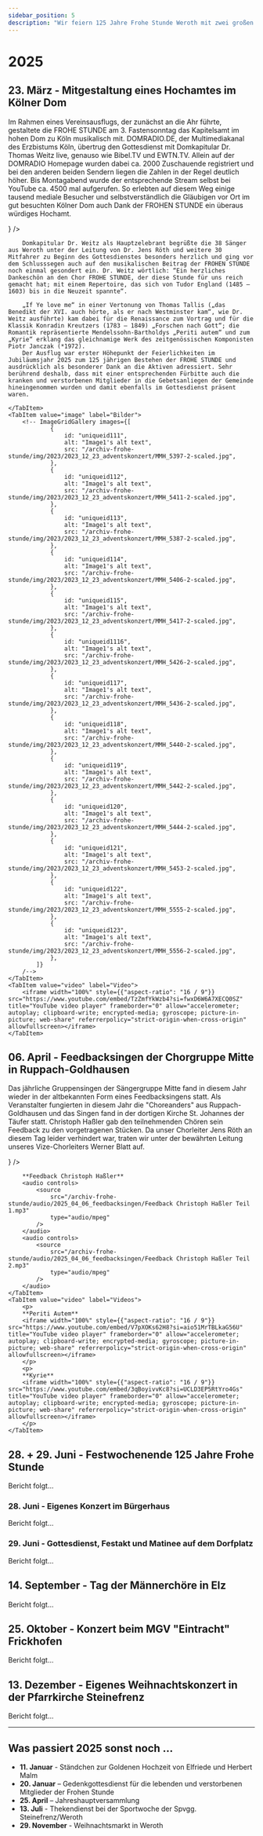 ```yaml
---
sidebar_position: 5
description: "Wir feiern 125 Jahre Frohe Stunde Weroth mit zwei großen Konzerten und einer Chorreise nach Köln."
---
```



# 2025

## 23. März - Mitgestaltung eines Hochamtes im Kölner Dom

<Tabs>
    <TabItem value="text" label="Bericht" default>
        <ImageWithText image={{src: "/archiv-frohe-stunde/img/2025/IMG_0460.jpg", alt: "Die Frohe Stunde im Kölner Dom"}}
            text={
                <>
                <p>
                    Im Rahmen eines Vereinsausflugs, der zunächst an die Ahr führte, gestaltete die FROHE STUNDE am 3. Fastensonntag das Kapitelsamt im hohen Dom zu Köln musikalisch mit. DOMRADIO.DE, der Multimediakanal des Erzbistums Köln, übertrug den Gottesdienst mit Domkapitular Dr. Thomas Weitz live, genauso wie Bibel.TV und EWTN.TV. Allein auf der DOMRADIO Homepage wurden dabei ca. 2000 Zuschauende registriert und bei den anderen beiden Sendern liegen die Zahlen in der Regel deutlich höher. Bis Montagabend wurde der entsprechende Stream selbst bei YouTube ca. 4500 mal aufgerufen. So erlebten auf diesem Weg einige tausend mediale Besucher und selbstverständlich die Gläubigen vor Ort im gut besuchten Kölner Dom auch Dank der FROHEN STUNDE ein überaus würdiges Hochamt.
                </p>
                </>
            }
        />
        
        Domkapitular Dr. Weitz als Hauptzelebrant begrüßte die 38 Sänger aus Weroth unter der Leitung von Dr. Jens Röth und weitere 30 Mitfahrer zu Beginn des Gottesdienstes besonders herzlich und ging vor dem Schlusssegen auch auf den musikalischen Beitrag der FROHEN STUNDE noch einmal gesondert ein. Dr. Weitz wörtlich: “Ein herzliches Dankeschön an den Chor FROHE STUNDE, der diese Stunde für uns reich gemacht hat; mit einem Repertoire, das sich von Tudor England (1485 – 1603) bis in die Neuzeit spannte“. 
            
        „If Ye love me“ in einer Vertonung von Thomas Tallis („das Benedikt der XVI. auch hörte, als er nach Westminster kam“, wie Dr. Weitz ausführte) kam dabei für die Renaissance zum Vortrag und für die Klassik Konradin Kreutzers (1783 – 1849) „Forschen nach Gott“; die Romantik repräsentierte Mendelssohn-Bartholdys „Periti autem“ und zum „Kyrie“ erklang das gleichnamige Werk des zeitgenössischen Komponisten Piotr Janczak (*1972).
        Der Ausflug war erster Höhepunkt der Feierlichkeiten im Jubiläumsjahr 2025 zum 125 jährigen Bestehen der FROHE STUNDE und ausdrücklich als besonderer Dank an die Aktiven adressiert. Sehr berührend deshalb, dass mit einer entsprechenden Fürbitte auch die kranken und verstorbenen Mitglieder in die Gebetsanliegen der Gemeinde hineingenommen wurden und damit ebenfalls im Gottesdienst präsent waren.
        
    </TabItem>
    <TabItem value="image" label="Bilder">
        <!-- ImageGridGallery images={[
                {
                    id: "uniqueid111",
                    alt: "Image1's alt text",
                    src: "/archiv-frohe-stunde/img/2023/2023_12_23_adventskonzert/MMH_5397-2-scaled.jpg",
                },
                {
                    id: "uniqueid112",
                    alt: "Image1's alt text",
                    src: "/archiv-frohe-stunde/img/2023/2023_12_23_adventskonzert/MMH_5411-2-scaled.jpg",
                },  
                {
                    id: "uniqueid113",
                    alt: "Image1's alt text",
                    src: "/archiv-frohe-stunde/img/2023/2023_12_23_adventskonzert/MMH_5387-2-scaled.jpg",
                },
                {
                    id: "uniqueid114",
                    alt: "Image1's alt text",
                    src: "/archiv-frohe-stunde/img/2023/2023_12_23_adventskonzert/MMH_5406-2-scaled.jpg",
                },
                {
                    id: "uniqueid115",
                    alt: "Image1's alt text",
                    src: "/archiv-frohe-stunde/img/2023/2023_12_23_adventskonzert/MMH_5417-2-scaled.jpg",
                },
                {
                    id: "uniqueid1116",
                    alt: "Image1's alt text",
                    src: "/archiv-frohe-stunde/img/2023/2023_12_23_adventskonzert/MMH_5426-2-scaled.jpg",
                },
                {
                    id: "uniqueid117",
                    alt: "Image1's alt text",
                    src: "/archiv-frohe-stunde/img/2023/2023_12_23_adventskonzert/MMH_5436-2-scaled.jpg",
                },
                {
                    id: "uniqueid118",
                    alt: "Image1's alt text",
                    src: "/archiv-frohe-stunde/img/2023/2023_12_23_adventskonzert/MMH_5440-2-scaled.jpg",
                },
                {
                    id: "uniqueid119",
                    alt: "Image1's alt text",
                    src: "/archiv-frohe-stunde/img/2023/2023_12_23_adventskonzert/MMH_5442-2-scaled.jpg",
                },
                {
                    id: "uniqueid120",
                    alt: "Image1's alt text",
                    src: "/archiv-frohe-stunde/img/2023/2023_12_23_adventskonzert/MMH_5444-2-scaled.jpg",
                },
                {
                    id: "uniqueid121",
                    alt: "Image1's alt text",
                    src: "/archiv-frohe-stunde/img/2023/2023_12_23_adventskonzert/MMH_5453-2-scaled.jpg",
                },
                {
                    id: "uniqueid122",
                    alt: "Image1's alt text",
                    src: "/archiv-frohe-stunde/img/2023/2023_12_23_adventskonzert/MMH_5555-2-scaled.jpg",
                },
                {
                    id: "uniqueid123",
                    alt: "Image1's alt text",
                    src: "/archiv-frohe-stunde/img/2023/2023_12_23_adventskonzert/MMH_5556-2-scaled.jpg",
                },
            ]}
        /-->
    </TabItem>
    <TabItem value="video" label="Video">
        <iframe width="100%" style={{"aspect-ratio": "16 / 9"}} src="https://www.youtube.com/embed/TzZmfYkWzb4?si=fwxD6W6A7XECQ0SZ" title="YouTube video player" frameborder="0" allow="accelerometer; autoplay; clipboard-write; encrypted-media; gyroscope; picture-in-picture; web-share" referrerpolicy="strict-origin-when-cross-origin" allowfullscreen></iframe>
    </TabItem>
</Tabs>

## 06. April - Feedbacksingen der Chorgruppe Mitte in Ruppach-Goldhausen

<Tabs>
    <TabItem value="text" label="Bericht" default>
        <ImageWithText image={{src: "/archiv-frohe-stunde/img/2025/feedbacksingen_2025.jpeg", alt: "Feedbacksingen der Chorgruppe Mitte"}}
                text={
                    <>
                    <p>
                        Das jährliche Gruppensingen der Sängergruppe Mitte fand in diesem Jahr wieder in der altbekannten Form eines Feedbacksingens statt. Als Veranstalter fungierten in diesem Jahr die "Choreanders" aus Ruppach-Goldhausen und das Singen fand in der dortigen Kirche St. Johannes der Täufer statt. Christoph Haßler gab den teilnehmenden Chören sein Feedback zu den vorgetragenen Stücken. Da unser Chorleiter Jens Röth an diesem Tag leider verhindert war, traten wir unter der bewährten Leitung unseres Vize-Chorleiters Werner Blatt auf.
                    </p>
                    </>
                }
        />

        **Feedback Christoph Haßler**
        <audio controls>
            <source
                src="/archiv-frohe-stunde/audio/2025_04_06_feedbacksingen/Feedback Christoph Haßler Teil 1.mp3"
                type="audio/mpeg"
            />
        </audio>
        <audio controls>
            <source
                src="/archiv-frohe-stunde/audio/2025_04_06_feedbacksingen/Feedback Christoph Haßler Teil 2.mp3"
                type="audio/mpeg"
            />
        </audio>
    </TabItem>
    <TabItem value="video" label="Videos">
        <p>
        **Periti Autem**
        <iframe width="100%" style={{"aspect-ratio": "16 / 9"}} src="https://www.youtube.com/embed/V7pXOKs62H8?si=aio51MrTBLkaG56U" title="YouTube video player" frameborder="0" allow="accelerometer; autoplay; clipboard-write; encrypted-media; gyroscope; picture-in-picture; web-share" referrerpolicy="strict-origin-when-cross-origin" allowfullscreen></iframe>
        </p>
        <p>
        **Kyrie**
        <iframe width="100%" style={{"aspect-ratio": "16 / 9"}} src="https://www.youtube.com/embed/3qBoyivvKc8?si=UCLD3EP5RtYro4Gs" title="YouTube video player" frameborder="0" allow="accelerometer; autoplay; clipboard-write; encrypted-media; gyroscope; picture-in-picture; web-share" referrerpolicy="strict-origin-when-cross-origin" allowfullscreen></iframe>
        </p>
    </TabItem>
</Tabs>

## 28. + 29. Juni - Festwochenende 125 Jahre Frohe Stunde

Bericht folgt...

### 28. Juni - Eigenes Konzert im Bürgerhaus

Bericht folgt...

### 29. Juni - Gottesdienst, Festakt und Matinee auf dem Dorfplatz

Bericht folgt...

## 14. September - Tag der Männerchöre in Elz

Bericht folgt...

## 25. Oktober - Konzert beim MGV "Eintracht" Frickhofen

Bericht folgt...

## 13. Dezember - Eigenes Weihnachtskonzert in der Pfarrkirche Steinefrenz

Bericht folgt...

---

## Was passiert 2025 sonst noch …

- **11. Januar** - Ständchen zur Goldenen Hochzeit von Elfriede und Herbert Malm
- **20. Januar** – Gedenkgottesdienst für die lebenden und verstorbenen Mitglieder der Frohen Stunde
- **25. April** – Jahreshauptversammlung
- **13. Juli** - Thekendienst bei der Sportwoche der Spvgg. Steinefrenz/Weroth
- **29. November** - Weihnachtsmarkt in Weroth
